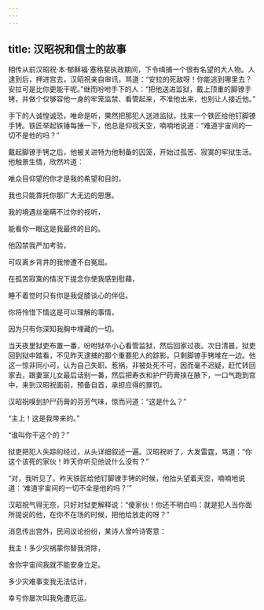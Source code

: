 ```yaml
---
---
---
```

title: 汉昭祝和信士的故事
---




相传从前汉昭祝·本·郁稣福·塞格斐执政期间，下令缉捕一个很有名望的大人物。人逮到后，押进宫去，汉昭祝亲自审讯，骂道：“安拉的死敌呀！你能逃到哪里去？安拉可是比你更能干呢。”继而吩咐手下的人：“把他送进监狱，戴上顶重的脚镣手铐，并做个仅够容他一身的牢笼监禁、看管起来，不准他出来，也别让人接近他。”

手下的人诚惶诚恐，唯命是听，果然把那犯人送进监狱，找来一个铁匠给他钉脚镣手铐。铁匠举起铁锤每捶一下，他总是仰视天空，喃喃地说道：“难道宇宙间的一切不是他的吗？”

戴起脚镣手铐之后，他被关进特为他制备的囚笼，开始过孤苦、寂寞的牢狱生活。他触景生情，欣然吟道：

唯众目仰望的你才是我的希望和目的，

我也只能靠托你那广大无边的恩惠。

我的境遇丝毫瞒不过你的视听，

能看你一眼这是我最终的目的。

他囚禁我严加考验，

可叹离乡背井的我惨遭不白冤屈。

在孤苦寂寞的情况下提念你使我感到慰藉，

睡不着觉时只有你是我促膝谈心的伴侣。

你将怜惜下情这是可以理解的事情，

因为只有你深知我胸中埋藏的一切。

当天夜里狱吏布置一番，吩咐狱卒小心看管监狱，然后回家过夜。次日清晨，狱吏回到狱中踏看，不见昨天逮捕的那个重要犯人的踪影，只剩脚镣手铐堆在一边。他这一惊非同小可，认为自己失职、惹祸，非被处死不可，因而毫不迟疑，赶忙转回家去，跟妻室儿女最后话别一番，然后把寿衣和护尸药膏挟在腋下，一口气跑到宫中，来到汉昭祝面前，预备自首，承担应得的罪罚。

汉昭祝嗅到护尸药膏的芬芳气味，惊而问道：“这是什么？”

“主上！这是我带来的。”

“谁叫你干这个的？”

狱吏把犯人失踪的经过，从头详细叙述一遍。汉昭祝听了，大发雷霆，骂道：“你这个该死的家伙！昨天你听见他说什么没有？”

“对，我听见了。昨天铁匠给他钉脚镣手铐的时候，他抬头望着天空，喃喃地说道：‘难道宇宙间的一切不全是他的吗？’”

汉昭祝气得无奈，只好对狱吏解释说：“傻家伙！你还不明白吗：就是犯人当你面所提说的他，在你不在场的时候，把他给放走的呀？”

消息传出宫外，民间议论纷纷，某诗人曾吟诗寄意：

我主！多少灾祸蒙你替我消除，

舍你宇宙间我就不能安身立足。

多少灾难事变我无法估计，

幸亏你屡次叫我免遭厄运。